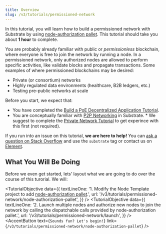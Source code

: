 ```yaml
---
title: Overview
slug: /v3/tutorials/permissioned-network
---
```


In this tutorial, you will learn how to build a permissioned network with Substrate by using
[node-authorization pallet](https://docs.rs/pallet-node-authorization/3.0.0/pallet_node_authorization/).
This tutorial should take you about **1 hour** to complete.

You are probably already familiar with public or _permissionless_ blockchain, where everyone
is free to join the network by running a node. In a permissioned network, only authorized
nodes are allowed to perform specific activities, like validate blocks and propagate
transactions. Some examples of where permissioned blockchains may be desired:

- Private (or consortium) networks
- Highly regulated data environments (healthcare, B2B ledgers, etc.)
- Testing pre-public networks at scale

Before you start, we expect that:

- You have completed the
  [Build a PoE Decentralized Application Tutorial](https://substrate.dev/docs/en/tutorials/build-a-dapp/).
- You are conceptually familiar with
  [P2P Networking](https://wiki.polkadot.network/docs/en/maintain-guides-how-to-setup-sentry-node#p2p-networking) in Substrate. \* We suggest to complete the [Private Network Tutorial](../start-a-private-network/index)
  to get experince with this first (not required).

If you run into an issue on this tutorial, **we are here to help!** You can [ask a question on Stack Overflow](https://stackoverflow.com/questions/tagged/substrate) and use the `substrate` tag or contact us on
[Element](https://matrix.to/#/#substrate-technical:matrix.org).

## What You Will Be Doing

Before we even get started, lets' layout what we are going to do over the course of this turorial. We will:

<TutorialObjective
  data={{
    textLineOne:
      '1. Modify the Node Template project to add [node-authorization pallet](https://docs.rs/pallet-node-authorization/3.0.0/pallet_node_authorization/).',
    url: '/v3/tutorials/permissioned-network/node-authorization-pallet',
  }}
/>
<TutorialObjective
  data={{
    textLineOne:
      '2. Launch multiple nodes and authorize new nodes to join the network by calling the dispatchable calls provided by node-authorization pallet.',
    url: '/v3/tutorials/permissioned-network/launch',
  }}
/>
<AccentButton text={`Sounds fun? Let's begin!`} link={`/v3/tutorials/permissioned-network/node-authorization-pallet`} />